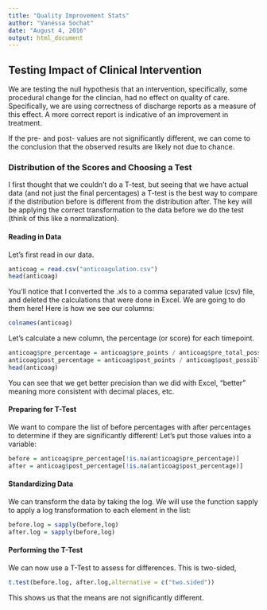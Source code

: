 ```yaml
---
title: "Quality Improvement Stats"
author: "Vanessa Sochat"
date: "August 4, 2016"
output: html_document
---
```


## Testing Impact of Clinical Intervention

We are testing the null hypothesis that an intervention, specifically, some procedural change for the clincian, had no effect on quality of care. Specifically, we are using correctness of discharge reports as a measure of this effect. A more correct report is indicative of an improvement in treatment.

If the pre- and post- values are not significantly different, we can come to the conclusion that the observed results are likely not due to chance.

### Distribution of the Scores and Choosing a Test
I first thought that we couldn't do a T-test, but seeing that we have actual data (and not just the final percentages) a T-test is the best way to compare if the distribution before is different from the distribution after. The key will be applying the correct transformation to the data before we do the test (think of this like a normalization). 

#### Reading in Data

Let's first read in our data.

```r

anticoag = read.csv("anticoagulation.csv")
head(anticoag)
```

You'll notice that I converted the .xls to a comma separated value (csv) file, and deleted the calculations that were done in Excel. We are going to do them here! Here is how we see our columns:

```r
colnames(anticoag)
```

Let's calculate a new column, the percentage (or score) for each timepoint.

```r
anticoag$pre_percentage = anticoag$pre_points / anticoag$pre_total_possible
anticoag$post_percentage = anticoag$post_points / anticoag$post_possible
head(anticoag)
```

You can see that we get better precision than we did with Excel, "better" meaning more consistent with decimal places, etc.

#### Preparing for T-Test
We want to compare the list of before percentages with after percentages to determine if they are significantly different! Let's put those values into a variable:

```r
before = anticoag$pre_percentage[!is.na(anticoag$pre_percentage)]
after = anticoag$post_percentage[!is.na(anticoag$post_percentage)]
```

#### Standardizing Data
We can transform the data by taking the log. We will use the function sapply to apply a log transformation to each element in the list:

```r
before.log = sapply(before,log)
after.log = sapply(before,log)
```

#### Performing the T-Test
We can now use a T-Test to assess for differences. This is two-sided, 

```r
t.test(before.log, after.log,alternative = c("two.sided"))
```

This shows us that the means are not significantly different.
